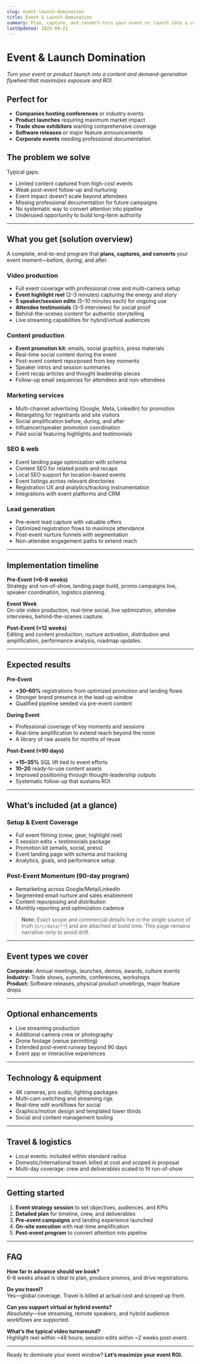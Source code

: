 ```yaml
---
slug: event-launch-domination
title: Event & Launch Domination
summary: Plan, capture, and convert—turn your event or launch into a content and demand flywheel with coordinated creative, landing pages, and 90 days of remarketing + nurture.
lastUpdated: 2025-09-21
---
```


# Event & Launch Domination

*Turn your event or product launch into a content and demand-generation flywheel that maximizes exposure and ROI.*

## Perfect for

- **Companies hosting conferences** or industry events  
- **Product launches** requiring maximum market impact  
- **Trade show exhibitors** wanting comprehensive coverage  
- **Software releases** or major feature announcements  
- **Corporate events** needing professional documentation

## The problem we solve

Typical gaps:
- Limited content captured from high-cost events  
- Weak post-event follow-up and nurturing  
- Event impact doesn’t scale beyond attendees  
- Missing professional documentation for future campaigns  
- No systematic way to convert attention into pipeline  
- Underused opportunity to build long-term authority

---

## What you get (solution overview)

A complete, end-to-end program that **plans, captures, and converts** your event moment—before, during, and after.

### Video production
- Full event coverage with professional crew and multi-camera setup  
- **Event highlight reel** (2–3 minutes) capturing the energy and story  
- **5 speaker/session edits** (5–10 minutes each) for ongoing use  
- **Attendee testimonials** (3–5 interviews) for social proof  
- Behind-the-scenes content for authentic storytelling  
- Live streaming capabilities for hybrid/virtual audiences

### Content production
- **Event promotion kit:** emails, social graphics, press materials  
- Real-time social content during the event  
- Post-event content repurposed from key moments  
- Speaker intros and session summaries  
- Event recap articles and thought leadership pieces  
- Follow-up email sequences for attendees and non-attendees

### Marketing services
- Multi-channel advertising (Google, Meta, LinkedIn) for promotion  
- Retargeting for registrants and site visitors  
- Social amplification before, during, and after  
- Influencer/speaker promotion coordination  
- Paid social featuring highlights and testimonials

### SEO & web
- Event landing page optimization with schema  
- Content SEO for related posts and recaps  
- Local SEO support for location-based events  
- Event listings across relevant directories  
- Registration UX and analytics/tracking instrumentation  
- Integrations with event platforms and CRM

### Lead generation
- Pre-event lead capture with valuable offers  
- Optimized registration flows to maximize attendance  
- Post-event nurture funnels with segmentation  
- Non-attendee engagement paths to extend reach

---

## Implementation timeline

**Pre-Event (≈6–8 weeks)**  
Strategy and run-of-show, landing page build, promo campaigns live, speaker coordination, logistics planning.

**Event Week**  
On-site video production, real-time social, live optimization, attendee interviews, behind-the-scenes capture.

**Post-Event (≈12 weeks)**  
Editing and content production, nurture activation, distribution and amplification, performance analysis, roadmap updates.

---

## Expected results

**Pre-Event**  
- **+30–60%** registrations from optimized promotion and landing flows  
- Stronger brand presence in the lead-up window  
- Qualified pipeline seeded via pre-event content

**During Event**  
- Professional coverage of key moments and sessions  
- Real-time amplification to extend reach beyond the room  
- A library of raw assets for months of reuse

**Post-Event (≈90 days)**  
- **+15–35%** SQL lift tied to event efforts  
- **10–20** ready-to-use content assets  
- Improved positioning through thought-leadership outputs  
- Systematic follow-up that sustains ROI

---

## What’s included (at a glance)

### Setup & Event Coverage
- Full event filming (crew, gear, highlight reel)  
- 5 session edits + testimonials package  
- Promotion kit (emails, social, press)  
- Event landing page with schema and tracking  
- Analytics, goals, and performance setup

### Post-Event Momentum (90-day program)
- Remarketing across Google/Meta/LinkedIn  
- Segmented email nurture and sales enablement  
- Content repurposing and distribution  
- Monthly reporting and optimization cadence

> **Note:** Exact scope and commercial details live in the single source of truth (`src/data/**`) and are attached at build time. This page remains narrative-only to avoid drift.

---

## Event types we cover

**Corporate:** Annual meetings, launches, demos, awards, culture events  
**Industry:** Trade shows, summits, conferences, workshops  
**Product:** Software releases, physical product unveilings, major feature drops

---

## Optional enhancements

- Live streaming production  
- Additional camera crew or photography  
- Drone footage (venue permitting)  
- Extended post-event runway beyond 90 days  
- Event app or interactive experiences

---

## Technology & equipment

- 4K cameras, pro audio, lighting packages  
- Multi-cam switching and streaming rigs  
- Real-time edit workflows for social  
- Graphics/motion design and templated lower thirds  
- Social and content management tooling

---

## Travel & logistics

- Local events: included within standard radius  
- Domestic/international travel: billed at cost and scoped in proposal  
- Multi-day coverage: crew and deliverables scaled to fit run-of-show

---

## Getting started

1. **Event strategy session** to set objectives, audiences, and KPIs  
2. **Detailed plan** for timeline, crew, and deliverables  
3. **Pre-event campaigns** and landing experience launched  
4. **On-site execution** with real-time amplification  
5. **Post-event program** to convert attention into pipeline

---

## FAQ

**How far in advance should we book?**  
6–8 weeks ahead is ideal to plan, produce promos, and drive registrations.

**Do you travel?**  
Yes—global coverage. Travel is billed at actual cost and scoped up front.

**Can you support virtual or hybrid events?**  
Absolutely—live streaming, remote speakers, and hybrid audience workflows are supported.

**What’s the typical video turnaround?**  
Highlight reel within ~48 hours; session edits within ~2 weeks post-event.

---

Ready to dominate your event window? **Let’s maximize your event ROI.**
